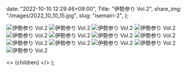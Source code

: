 
  date: "2022-10-10 12:29:46+09:00",
  Title: "伊勢参り Vol.2",
  share_img: "/images/2022_10_10_15.jpg",
  slug: "isemairi-2",
};

![伊勢参り Vol.2](/images/2022_10_10_14.jpg)
![伊勢参り Vol.2](/images/2022_10_10_15.jpg)
![伊勢参り Vol.2](/images/2022_10_10_16.jpg)
![伊勢参り Vol.2](/images/2022_10_10_17.jpg)
![伊勢参り Vol.2](/images/2022_10_10_18.jpg)
![伊勢参り Vol.2](/images/2022_10_10_19.jpg)
![伊勢参り Vol.2](/images/2022_10_10_20.jpg)
![伊勢参り Vol.2](/images/2022_10_10_21.jpg)
![伊勢参り Vol.2](/images/2022_10_10_22.jpg)
![伊勢参り Vol.2](/images/2022_10_10_23.jpg)
![伊勢参り Vol.2](/images/2022_10_10_24.jpg)
![伊勢参り Vol.2](/images/2022_10_10_25.jpg)
![伊勢参り Vol.2](/images/2022_10_10_26.jpg)

  <>
    <Head>
      <title>{meta.Title} | 異郷好実</title>
    </Head>
    <PostLayout meta={meta}>{children}</PostLayout>
  </>
);
